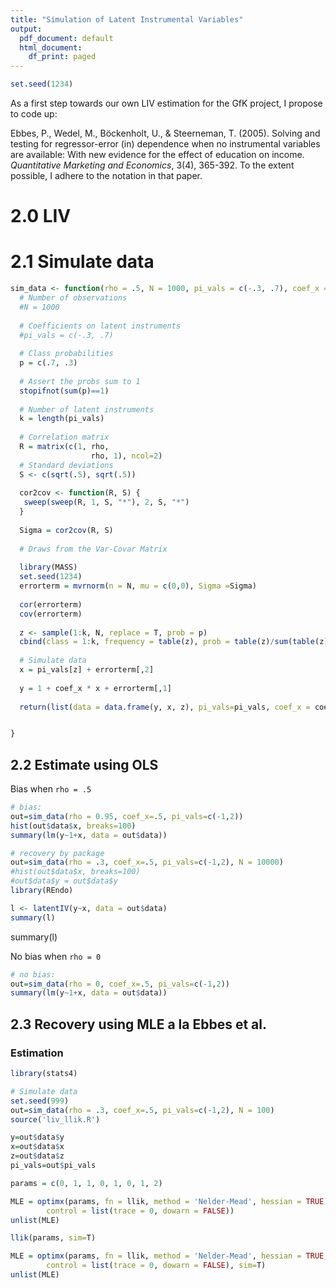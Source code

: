 ```yaml
---
title: "Simulation of Latent Instrumental Variables"
output:
  pdf_document: default
  html_document:
    df_print: paged
---
```


```r
set.seed(1234)
```

As a first step towards our own LIV estimation for the GfK project, I propose to code up:

Ebbes, P., Wedel, M., Böckenholt, U., & Steerneman, T. (2005). Solving and testing for regressor-error (in) dependence when no instrumental variables are available: With new evidence for the effect of education on income. *Quantitative Marketing and Economics*, 3(4), 365-392. To the extent possible, I adhere to the notation in that paper.

# 2.0 LIV 

# 2.1 Simulate data

```r

sim_data <- function(rho = .5, N = 1000, pi_vals = c(-.3, .7), coef_x = 3) {
  # Number of observations
  #N = 1000
  
  # Coefficients on latent instruments
  #pi_vals = c(-.3, .7) 
  
  # Class probabilities
  p = c(.7, .3)
  
  # Assert the probs sum to 1
  stopifnot(sum(p)==1)
  
  # Number of latent instruments
  k = length(pi_vals)
  
  # Correlation matrix
  R = matrix(c(1, rho,
                  rho, 1), ncol=2)
  # Standard deviations
  S <- c(sqrt(.5), sqrt(.5))
  
  cor2cov <- function(R, S) {
   sweep(sweep(R, 1, S, "*"), 2, S, "*")
  }
  
  Sigma = cor2cov(R, S)
  
  # Draws from the Var-Covar Matrix
  
  library(MASS)
  set.seed(1234)
  errorterm = mvrnorm(n = N, mu = c(0,0), Sigma =Sigma)
  
  cor(errorterm)
  cov(errorterm)
  
  z <- sample(1:k, N, replace = T, prob = p)
  cbind(class = 1:k, frequency = table(z), prob = table(z)/sum(table(z)))
  
  # Simulate data
  x = pi_vals[z] + errorterm[,2]
  
  y = 1 + coef_x * x + errorterm[,1]
  
  return(list(data = data.frame(y, x, z), pi_vals=pi_vals, coef_x = coef_x))


}
```

## 2.2 Estimate using OLS

Bias when `rho = .5`

```r
# bias:
out=sim_data(rho = 0.95, coef_x=.5, pi_vals=c(-1,2))
hist(out$data$x, breaks=100)
summary(lm(y~1+x, data = out$data))
```

```r
# recovery by package
out=sim_data(rho = .3, coef_x=.5, pi_vals=c(-1,2), N = 10000)
#hist(out$data$x, breaks=100)
#out$data$y = out$data$y
library(REndo)

l <- latentIV(y~x, data = out$data)
summary(l)

```

summary(l)


No bias when `rho = 0`

```r
# no bias:
out=sim_data(rho = 0, coef_x=.5, pi_vals=c(-1,2))
summary(lm(y~1+x, data = out$data))
```

## 2.3 Recovery using MLE a la Ebbes et al. 

### Estimation
```r
library(stats4)

# Simulate data
set.seed(999)
out=sim_data(rho = .3, coef_x=.5, pi_vals=c(-1,2), N = 100)
source('liv_llik.R')

y=out$data$y
x=out$data$x
z=out$data$z
pi_vals=out$pi_vals

params = c(0, 1, 1, 0, 1, 0, 1, 2)

MLE = optimx(params, fn = llik, method = 'Nelder-Mead', hessian = TRUE, itnmax = 10000, 
        control = list(trace = 0, dowarn = FALSE))
unlist(MLE)

llik(params, sim=T)

MLE = optimx(params, fn = llik, method = 'Nelder-Mead', hessian = TRUE, itnmax = 10000, 
        control = list(trace = 0, dowarn = FALSE), sim=T)
unlist(MLE)


```
